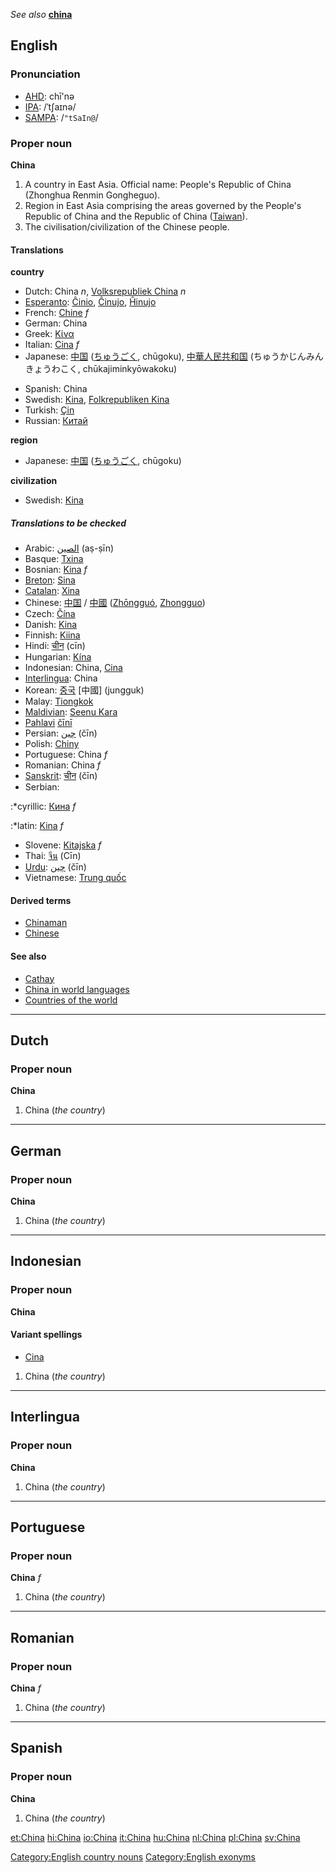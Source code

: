 ''See also'' '''[[china]]'''

==English==
===Pronunciation===
*[[AHD]]: chī'nə
*[[IPA]]: /ˈtʃaɪnə/
*[[SAMPA]]: /<tt>"tSaIn@</tt>/

===Proper noun===
'''China'''<!--(Zhongguo): what is this?-->

#<!--DefA-->A country in East Asia. Official name: People's Republic of China (Zhonghua Renmin Gongheguo).
#<!--DefB--> Region in East Asia comprising the areas governed by the People's Republic of China and the Republic of China ([[Taiwan]]).
#<!--DefC--> The civilisation/civilization of the Chinese people.

====Translations====
<!--DefA-->'''country'''
{{top}}
*Dutch: China ''n'', [[Volksrepubliek China]] ''n''
*[[Esperanto]]: [[Ĉinio]], [[Ĉinujo]], [[Ĥinujo]]
*French: [[Chine]] ''f''
*German: China
*Greek: [[Κίνα]]
*Italian: [[Cina]] ''f''
*Japanese: [[中国]] ([[ちゅうごく]], chūgoku), [[中華人民共和国]] (ちゅうかじんみんきょうわこく, chūkajiminkyōwakoku)
{{mid}}
*Spanish: China
*Swedish: [[Kina]], [[Folkrepubliken Kina]]
*Turkish: [[Çin]]
*Russian: [[Китай]]
{{bottom}}

<!--DefB-->'''region'''
{{top}}
*Japanese: [[中国]] ([[ちゅうごく]], chūgoku)
{{mid}}
{{bottom}}

<!--DefC-->'''civilization'''
{{top}}
{{mid}}
*Swedish: [[Kina]]
{{bottom}}

=====Translations to be checked=====
{{checktrans}}
*Arabic: [[الصين]] (aṣ-ṣīn)
*Basque: [[Txina]]
*Bosnian: [[Kina]] ''f''
*[[Breton]]: [[Sina]]
*[[Catalan]]: [[Xina]]
*Chinese: [[中国]] / [[中國]] ([[Zhōngguó]], [[Zhongguo]])
*Czech: [[Čína]]
*Danish: [[Kina]]
*Finnish: [[Kiina]]
*Hindi: [[चीन]] (cīn)
*Hungarian: [[Kína]]
*Indonesian: China, [[Cina]]
*[[Interlingua]]: China
*Korean: [[중국]] [中國] (jungguk)
*Malay: [[Tiongkok]]
*[[Maldivian]]: [[Seenu Kara]]
*[[Pahlavi]] [[čīnī]]
*Persian: [[چين]] (čīn)
*Polish: [[Chiny]]
*Portuguese: China ''f''
*Romanian: China ''f''
*[[Sanskrit]]: [[चीन]] (čīn)
*Serbian:
:*cyrillic: [[Кина]] ''f''
:*latin: [[Kina]] ''f''
*Slovene: [[Kitajska]] ''f''
*Thai: [[จีน]] (Cīn)
*[[Urdu]]: [[چين]] (čīn)
*Vietnamese: [[Trung quốc]]

====Derived terms====
*[[Chinaman]]<!--Chinese man; now offensive-->
*[[Chinese]]

====See also====
*[[Cathay]]
*[[w:China in world languages|China in world languages]]
*[[Countries of the world]]

----

==Dutch==
===Proper noun===
'''China'''

#<!--DefA-->China (''the country'')

----
==German==
===Proper noun===
'''China'''

#<!--DefA-->China (''the country'')

----
==Indonesian==
===Proper noun===
'''China'''

====Variant spellings====
*[[Cina#Indonesian|Cina]]

#<!--DefA-->China (''the country'')

----
==Interlingua==
===Proper noun===
'''China'''

#<!--DefA-->China (''the country'')

----
==Portuguese==
===Proper noun===
'''China''' ''f''

#<!--DefA-->China (''the country'')

----
==Romanian==
===Proper noun===
'''China''' ''f''

#<!--DefA-->China (''the country'')

----
==Spanish==
===Proper noun===
'''China'''

#<!--DefA-->China (''the country'')

[[Category:English country nouns]]
[[Category:English exonyms]]

[[et:China]]
[[hi:China]]
[[io:China]]
[[it:China]]
[[hu:China]]
[[nl:China]]
[[pl:China]]
[[sv:China]]